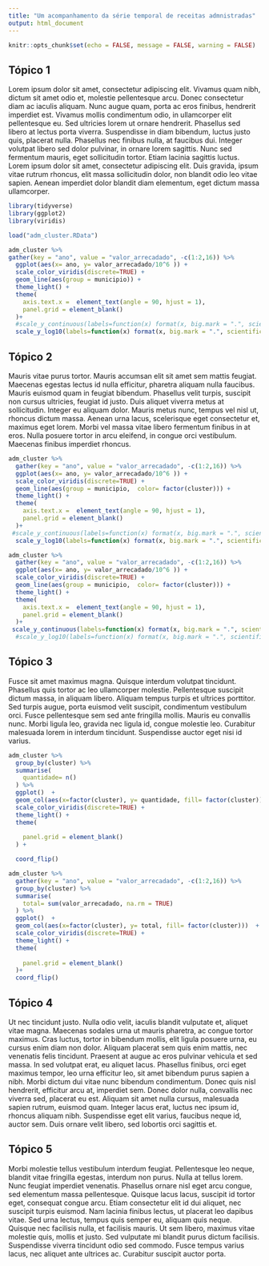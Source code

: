 ---
title: "Um acompanhamento da série temporal de receitas admnistradas"
output: html_document
---

```{r setup, include=FALSE}
knitr::opts_chunk$set(echo = FALSE, message = FALSE, warning = FALSE)
```

## Tópico 1 

Lorem ipsum dolor sit amet, consectetur adipiscing elit. Vivamus quam nibh, dictum sit amet odio et, molestie pellentesque arcu. Donec consectetur diam ac iaculis aliquam. Nunc augue quam, porta ac eros finibus, hendrerit imperdiet est. Vivamus mollis condimentum odio, in ullamcorper elit pellentesque eu. Sed ultricies lorem ut ornare hendrerit. Phasellus sed libero at lectus porta viverra. Suspendisse in diam bibendum, luctus justo quis, placerat nulla. Phasellus nec finibus nulla, at faucibus dui. Integer volutpat libero sed dolor pulvinar, in ornare lorem sagittis. Nunc sed fermentum mauris, eget sollicitudin tortor. Etiam lacinia sagittis luctus. Lorem ipsum dolor sit amet, consectetur adipiscing elit. Duis gravida, ipsum vitae rutrum rhoncus, elit massa sollicitudin dolor, non blandit odio leo vitae sapien. Aenean imperdiet dolor blandit diam elementum, eget dictum massa ullamcorper.

```{r}
library(tidyverse)
library(ggplot2)
library(viridis)

load("adm_cluster.RData")

adm_cluster %>%
gather(key = "ano", value = "valor_arrecadado", -c(1:2,16)) %>%
  ggplot(aes(x= ano, y= valor_arrecadado/10^6 )) +
  scale_color_viridis(discrete=TRUE) +
  geom_line(aes(group = municipio)) +
  theme_light() +
  theme(
    axis.text.x =  element_text(angle = 90, hjust = 1),
    panel.grid = element_blank()
  )+
  #scale_y_continuous(labels=function(x) format(x, big.mark = ".", scientific = FALSE))
  scale_y_log10(labels=function(x) format(x, big.mark = ".", scientific = FALSE))

```

## Tópico 2

Mauris vitae purus tortor. Mauris accumsan elit sit amet sem mattis feugiat. Maecenas egestas lectus id nulla efficitur, pharetra aliquam nulla faucibus. Mauris euismod quam in feugiat bibendum. Phasellus velit turpis, suscipit non cursus ultricies, feugiat id justo. Duis aliquet viverra metus at sollicitudin. Integer eu aliquam dolor. Mauris metus nunc, tempus vel nisl ut, rhoncus dictum massa. Aenean urna lacus, scelerisque eget consectetur et, maximus eget lorem. Morbi vel massa vitae libero fermentum finibus in at eros. Nulla posuere tortor in arcu eleifend, in congue orci vestibulum. Maecenas finibus imperdiet rhoncus.

```{r}
adm_cluster %>%
  gather(key = "ano", value = "valor_arrecadado", -c(1:2,16)) %>%
  ggplot(aes(x= ano, y= valor_arrecadado/10^6 )) +
  scale_color_viridis(discrete=TRUE) +
  geom_line(aes(group = municipio,  color= factor(cluster))) +
  theme_light() +
  theme(
    axis.text.x =  element_text(angle = 90, hjust = 1),
    panel.grid = element_blank()
  )+
 #scale_y_continuous(labels=function(x) format(x, big.mark = ".", scientific = FALSE))+
  scale_y_log10(labels=function(x) format(x, big.mark = ".", scientific = FALSE))

```

```{r}
adm_cluster %>%
  gather(key = "ano", value = "valor_arrecadado", -c(1:2,16)) %>%
  ggplot(aes(x= ano, y= valor_arrecadado/10^6 )) +
  scale_color_viridis(discrete=TRUE) +
  geom_line(aes(group = municipio,  color= factor(cluster))) +
  theme_light() +
  theme(
    axis.text.x =  element_text(angle = 90, hjust = 1),
    panel.grid = element_blank()
  )+
 scale_y_continuous(labels=function(x) format(x, big.mark = ".", scientific = FALSE))
  #scale_y_log10(labels=function(x) format(x, big.mark = ".", scientific = FALSE))

```



## Tópico 3

Fusce sit amet maximus magna. Quisque interdum volutpat tincidunt. Phasellus quis tortor ac leo ullamcorper molestie. Pellentesque suscipit dictum massa, in aliquam libero. Aliquam tempus turpis et ultrices porttitor. Sed turpis augue, porta euismod velit suscipit, condimentum vestibulum orci. Fusce pellentesque sem sed ante fringilla mollis. Mauris eu convallis nunc. Morbi ligula leo, gravida nec ligula id, congue molestie leo. Curabitur malesuada lorem in interdum tincidunt. Suspendisse auctor eget nisi id varius.

```{r}
adm_cluster %>%  
  group_by(cluster) %>%
  summarise(
    quantidade= n()
  ) %>%
  ggplot()  +
  geom_col(aes(x=factor(cluster), y= quantidade, fill= factor(cluster)))  +
  scale_color_viridis(discrete=TRUE) +
  theme_light() +
  theme(
    
    panel.grid = element_blank()
  ) +

  coord_flip()

```

```{r}
adm_cluster %>%
  gather(key = "ano", value = "valor_arrecadado", -c(1:2,16)) %>%
  group_by(cluster) %>%
  summarise(
    total= sum(valor_arrecadado, na.rm = TRUE)
  ) %>%
  ggplot()  +
  geom_col(aes(x=factor(cluster), y= total, fill= factor(cluster)))  +
  scale_color_viridis(discrete=TRUE) +
  theme_light() +
  theme(
    
    panel.grid = element_blank()
  )+
  coord_flip()

```


## Tópico 4

Ut nec tincidunt justo. Nulla odio velit, iaculis blandit vulputate et, aliquet vitae magna. Maecenas sodales urna ut mauris pharetra, ac congue tortor maximus. Cras luctus, tortor in bibendum mollis, elit ligula posuere urna, eu cursus enim diam non dolor. Aliquam placerat sem quis enim mattis, nec venenatis felis tincidunt. Praesent at augue ac eros pulvinar vehicula et sed massa. In sed volutpat erat, eu aliquet lacus. Phasellus finibus, orci eget maximus tempor, leo urna efficitur leo, sit amet bibendum purus sapien a nibh. Morbi dictum dui vitae nunc bibendum condimentum. Donec quis nisl hendrerit, efficitur arcu at, imperdiet sem. Donec dolor nulla, convallis nec viverra sed, placerat eu est. Aliquam sit amet nulla cursus, malesuada sapien rutrum, euismod quam. Integer lacus erat, luctus nec ipsum id, rhoncus aliquam nibh. Suspendisse eget elit varius, faucibus neque id, auctor sem. Duis ornare velit libero, sed lobortis orci sagittis et.

## Tópico 5

Morbi molestie tellus vestibulum interdum feugiat. Pellentesque leo neque, blandit vitae fringilla egestas, interdum non purus. Nulla at tellus lorem. Nunc feugiat imperdiet venenatis. Phasellus ornare nisl eget arcu congue, sed elementum massa pellentesque. Quisque lacus lacus, suscipit id tortor eget, consequat congue arcu. Etiam consectetur elit id dui aliquet, nec suscipit turpis euismod. Nam lacinia finibus lectus, ut placerat leo dapibus vitae. Sed urna lectus, tempus quis semper eu, aliquam quis neque. Quisque nec facilisis nulla, et facilisis mauris. Ut sem libero, maximus vitae molestie quis, mollis et justo. Sed vulputate mi blandit purus dictum facilisis. Suspendisse viverra tincidunt odio sed commodo. Fusce tempus varius lacus, nec aliquet ante ultrices ac. Curabitur suscipit auctor porta.